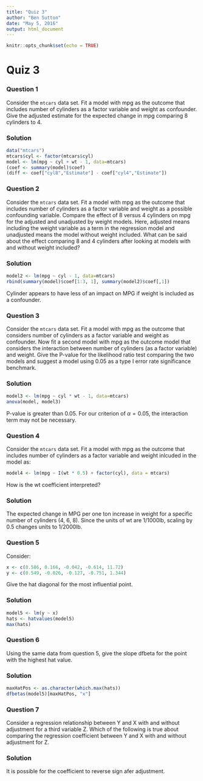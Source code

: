 ```yaml
---
title: "Quiz 3"
author: "Ben Sutton"
date: "May 5, 2016"
output: html_document
---
```


```r
knitr::opts_chunk$set(echo = TRUE)
```

# Quiz 3

### Question 1
Consider the `mtcars` data set. Fit a model with mpg as the outcome that includes number of cylinders as a factor variable and weight as confounder. Give the adjusted estimate for the expected change in mpg comparing 8 cylinders to 4.

### Solution
```r
data("mtcars")
mtcars$cyl <- factor(mtcars$cyl)
model <- lm(mpg ~ cyl + wt - 1, data=mtcars)
(coef <- summary(model)$coef)
(diff <- coef["cyl8","Estimate"] - coef["cyl4","Estimate"])
```

### Question 2
Consider the `mtcars` data set. Fit a model with mpg as the outcome that includes number of cylinders as a factor variable and weight as a possible confounding variable. Compare the effect of 8 versus 4 cylinders on mpg for the adjusted and unadjusted by weight models. Here, adjusted means including the weight variable as a term in the regression model and unadjusted means the model without weight included. What can be said about the effect comparing 8 and 4 cylinders after looking at models with and without weight included?

### Solution
```r
model2 <- lm(mpg ~ cyl - 1, data=mtcars)
rbind(summary(model)$coef[1:3, 1], summary(model2)$coef[,1])
```
Cylinder appears to have less of an impact on MPG if weight is included as a confounder.

### Question 3
Consider the `mtcars` data set. Fit a model with mpg as the outcome that considers number of cylinders as a factor variable and weight as confounder. Now fit a second model with mpg as the outcome model that considers the interaction between number of cylinders (as a factor variable) and weight. Give the P-value for the likelihood ratio test comparing the two models and suggest a model using 0.05 as a type I error rate significance benchmark.

### Solution
```r
model3 <- lm(mpg ~ cyl * wt - 1, data=mtcars)
anova(model, model3)
```
P-value is greater than 0.05. For our criterion of $\alpha=0.05$, the interaction term may not be necessary.

### Question 4
Consider the `mtcars` data set. Fit a model with mpg as the outcome that includes number of cylinders as a factor variable and weight inlcuded in the model as:
```r
model4 <- lm(mpg ~ I(wt * 0.5) + factor(cyl), data = mtcars)
```
How is the wt coefficient interpreted?

### Solution
The expected change in MPG per one ton increase in weight for a specific number of cylinders (4, 6, 8).  Since the units of wt are 1/1000lb, scaling by 0.5 changes units to 1/2000lb.

### Question 5
Consider:
```r
x <- c(0.586, 0.166, -0.042, -0.614, 11.72)
y <- c(0.549, -0.026, -0.127, -0.751, 1.344)
```
Give the hat diagonal for the most influential point.

### Solution
```r
model5 <- lm(y ~ x)
hats <- hatvalues(model5)
max(hats)
```

### Question 6
Using the same data from question 5, give the slope dfbeta for the point with the highest hat value.

### Solution
```r
maxHatPos <- as.character(which.max(hats))
dfbetas(model5)[maxHatPos, "x"]
```

### Question 7
Consider a regression relationship between Y and X with and without adjustment for a third variable Z. Which of the following is true about comparing the regression coefficient between Y and X with and without adjustment for Z.

### Solution
It is possible for the coefficient to reverse sign afer adjustment.